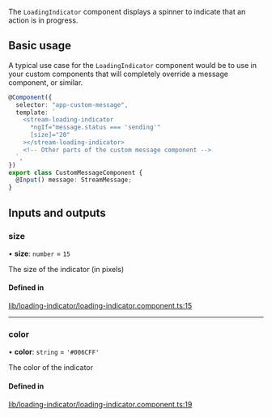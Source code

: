 The `LoadingIndicator` component displays a spinner to indicate that an action is in progress.

## Basic usage

A typical use case for the `LoadingIndicator` component would be to use in your custom components that will completely override a message component, or similar.

```typescript
@Component({
  selector: "app-custom-message",
  template: `
    <stream-loading-indicator
      *ngIf="message.status === 'sending'"
      [size]="20"
    ></stream-loading-indicator>
    <!-- Other parts of the custom message component -->
  `,
})
export class CustomMessageComponent {
  @Input() message: StreamMessage;
}
```

[//]: # "Start of generated content"
## Inputs and outputs 


### size

• **size**: `number` = `15`

The size of the indicator (in pixels)

#### Defined in

[lib/loading-indicator/loading-indicator.component.ts:15](https://github.com/GetStream/stream-chat-angular/blob/71c01b2/projects/stream-chat-angular/src/lib/loading-indicator/loading-indicator.component.ts#L15)

___

### color

• **color**: `string` = `'#006CFF'`

The color of the indicator

#### Defined in

[lib/loading-indicator/loading-indicator.component.ts:19](https://github.com/GetStream/stream-chat-angular/blob/71c01b2/projects/stream-chat-angular/src/lib/loading-indicator/loading-indicator.component.ts#L19)

[//]: # "End of generated content"
